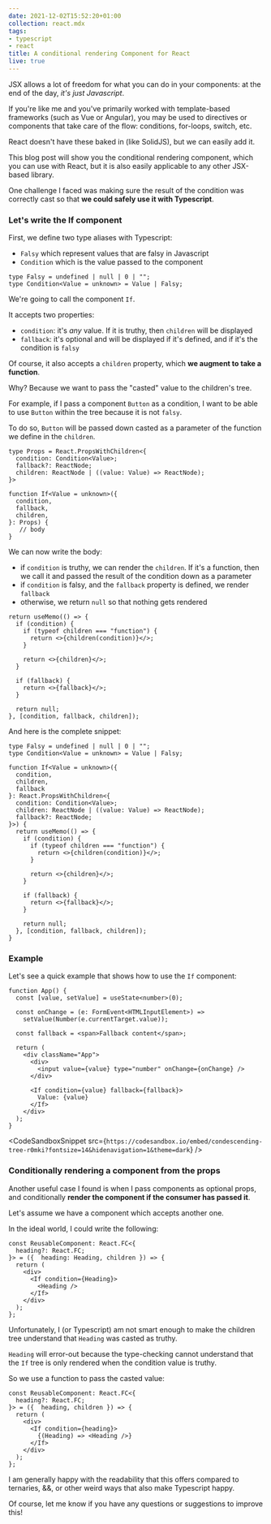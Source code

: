```yaml
---
date: 2021-12-02T15:52:20+01:00
collection: react.mdx
tags:
- typescript
- react
title: A conditional rendering Component for React
live: true
---
```


JSX allows a lot of freedom for what you can do in your components: at the end of the day, _it's just Javascript_.

If you're like me and you've primarily worked with template-based frameworks (such as Vue or Angular), you may be used to directives or components that take care of the flow: conditions, for-loops, switch, etc.

React doesn't have these baked in (like SolidJS), but we can easily add it.

This blog post will show you the conditional rendering component, which you can use with React, but it is also easily applicable to any other JSX-based library.

One challenge I faced was making sure the result of the condition was correctly cast so that **we could safely use it with Typescript**.

### Let's write the If component

First, we define two type aliases with Typescript:

* `Falsy` which represent values that are falsy in Javascript
* `Condition` which is the value passed to the component

```tsx
type Falsy = undefined | null | 0 | "";
type Condition<Value = unknown> = Value | Falsy;
```

We're going to call the component `If`.

It accepts two properties:

* `condition`: it's _any_ value. If it is truthy, then `children` will be displayed
* `fallback`: it's optional and will be displayed if it's defined, and if it's the condition is `falsy`

Of course, it also accepts a `children` property, which **we augment to take a function**.

Why? Because we want to pass the "casted" value to the children's tree.

For example, if I pass a component `Button` as a condition, I want to be able to use `Button` within the tree because it is not `falsy`.

To do so, `Button` will be passed down casted as a parameter of the function we define in the `children`.

```tsx
type Props = React.PropsWithChildren<{
  condition: Condition<Value>;
  fallback?: ReactNode;
  children: ReactNode | ((value: Value) => ReactNode);
}>

function If<Value = unknown>({
  condition,
  fallback,
  children,
}: Props) {
   // body
}
```

We can now write the body:

* if `condition` is truthy, we can render the `children`. If it's a function, then we call it and passed the result of the condition down as a parameter
* if `condition` is falsy, and the `fallback` property is defined, we render `fallback`
* otherwise, we return `null` so that nothing gets rendered

```tsx
return useMemo(() => {
  if (condition) {
    if (typeof children === "function") {
      return <>{children(condition)}</>;
    }

    return <>{children}</>;
  }

  if (fallback) {
    return <>{fallback}</>;
  }

  return null;
}, [condition, fallback, children]);
```

And here is the complete snippet:

```tsx
type Falsy = undefined | null | 0 | "";
type Condition<Value = unknown> = Value | Falsy;

function If<Value = unknown>({
  condition,
  children,
  fallback
}: React.PropsWithChildren<{
  condition: Condition<Value>;
  children: ReactNode | ((value: Value) => ReactNode);
  fallback?: ReactNode;
}>) {
  return useMemo(() => {
    if (condition) {
      if (typeof children === "function") {
        return <>{children(condition)}</>;
      }

      return <>{children}</>;
    }

    if (fallback) {
      return <>{fallback}</>;
    }

    return null;
  }, [condition, fallback, children]);
}
```
### Example

Let's see a quick example that shows how to use the `If` component:

```tsx
function App() {
  const [value, setValue] = useState<number>(0);

  const onChange = (e: FormEvent<HTMLInputElement>) =>
    setValue(Number(e.currentTarget.value));

  const fallback = <span>Fallback content</span>;

  return (
    <div className="App">
      <div>
        <input value={value} type="number" onChange={onChange} />
      </div>

      <If condition={value} fallback={fallback}>
        Value: {value}
      </If>
    </div>
  );
}
```

<CodeSandboxSnippet src={`https://codesandbox.io/embed/condescending-tree-r0mki?fontsize=14&hidenavigation=1&theme=dark`} />

### Conditionally rendering a component from the props

Another useful case I found is when I pass components as optional props, and conditionally **render the component if the consumer has passed it**.

Let's assume we have a component which accepts another one.

In the ideal world, I could write the following:

```tsx
const ReusableComponent: React.FC<{
  heading?: React.FC;
}> = ({  heading: Heading, children }) => {
  return (
    <div>
      <If condition={Heading}>
        <Heading />
      </If>
    </div>
  );
};
```

Unfortunately, I (or Typescript) am not smart enough to make the children tree understand that `Heading` was casted as truthy.

`Heading` will error-out because the type-checking cannot understand that the `If` tree is only rendered when the condition value is truthy.

So we use a function to pass the casted value:

```tsx
const ReusableComponent: React.FC<{
  heading?: React.FC;
}> = ({  heading, children }) => {
  return (
    <div>
      <If condition={heading}>
        {(Heading) => <Heading />}
      </If>
    </div>
  );
};
```

I am generally happy with the readability that this offers compared to ternaries, &&, or other weird ways that also make Typescript happy.

Of course, let me know if you have any questions or suggestions to improve this!
